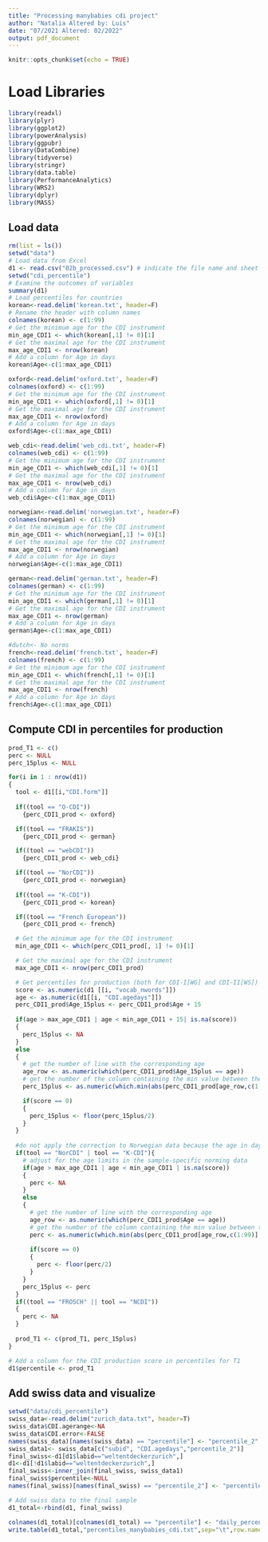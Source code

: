 ```yaml
---
title: "Processing manybabies cdi project"
author: "Natalia Altered by: Luis"
date: "07/2021 Altered: 02/2022"
output: pdf_document
---
```


```r
knitr::opts_chunk$set(echo = TRUE)
```

# Load Libraries

```r
library(readxl)
library(plyr)
library(ggplot2)
library(powerAnalysis)
library(ggpubr)
library(DataCombine)
library(tidyverse)
library(stringr)
library(data.table)
library(PerformanceAnalytics)
library(WRS2)
library(dplyr)
library(MASS)
```

## Load data

```r
rm(list = ls())
setwd("data")
# Load data from Excel
d1 <- read.csv("02b_processed.csv") # indicate the file name and sheet number 
setwd("cdi_percentile")
# Examine the outcomes of variables
summary(d1)
# Load percentiles for countries 
korean<-read.delim('korean.txt', header=F)
# Rename the header with column names
colnames(korean) <- c(1:99)
# Get the minimum age for the CDI instrument
min_age_CDI1 <- which(korean[,1] != 0)[1]
# Get the maximal age for the CDI instrument
max_age_CDI1 <- nrow(korean)
# Add a column for Age in days
korean$Age<-c(1:max_age_CDI1)

oxford<-read.delim('oxford.txt', header=F)
colnames(oxford) <- c(1:99)
# Get the minimum age for the CDI instrument
min_age_CDI1 <- which(oxford[,1] != 0)[1]
# Get the maximal age for the CDI instrument
max_age_CDI1 <- nrow(oxford)
# Add a column for Age in days
oxford$Age<-c(1:max_age_CDI1)

web_cdi<-read.delim('web_cdi.txt', header=F)
colnames(web_cdi) <- c(1:99)
# Get the minimum age for the CDI instrument
min_age_CDI1 <- which(web_cdi[,1] != 0)[1]
# Get the maximal age for the CDI instrument
max_age_CDI1 <- nrow(web_cdi)
# Add a column for Age in days
web_cdi$Age<-c(1:max_age_CDI1)

norwegian<-read.delim('norwegian.txt', header=F)
colnames(norwegian) <- c(1:99)
# Get the minimum age for the CDI instrument
min_age_CDI1 <- which(norwegian[,1] != 0)[1]
# Get the maximal age for the CDI instrument
max_age_CDI1 <- nrow(norwegian)
# Add a column for Age in days
norwegian$Age<-c(1:max_age_CDI1)

german<-read.delim('german.txt', header=F)
colnames(german) <- c(1:99)
# Get the minimum age for the CDI instrument
min_age_CDI1 <- which(german[,1] != 0)[1]
# Get the maximal age for the CDI instrument
max_age_CDI1 <- nrow(german)
# Add a column for Age in days
german$Age<-c(1:max_age_CDI1)

#dutch<- No norms
french<-read.delim('french.txt', header=F)
colnames(french) <- c(1:99)
# Get the minimum age for the CDI instrument
min_age_CDI1 <- which(french[,1] != 0)[1]
# Get the maximal age for the CDI instrument
max_age_CDI1 <- nrow(french)
# Add a column for Age in days
french$Age<-c(1:max_age_CDI1)

```

## Compute CDI in percentiles for production

```r
prod_T1 <- c()
perc <- NULL
perc_15plus <- NULL

for(i in 1 : nrow(d1))  
{
  tool <- d1[[i,"CDI.form"]]
    
  if((tool == "O-CDI"))
    {perc_CDI1_prod <- oxford}

  if((tool == "FRAKIS"))
    {perc_CDI1_prod <- german}

  if((tool == "webCDI"))
    {perc_CDI1_prod <- web_cdi}

  if((tool == "NorCDI"))
    {perc_CDI1_prod <- norwegian}
    
  if((tool == "K-CDI"))
    {perc_CDI1_prod <- korean}

  if((tool == "French European"))
    {perc_CDI1_prod <- french}

  # Get the minimum age for the CDI instrument
  min_age_CDI1 <- which(perc_CDI1_prod[, 1] != 0)[1]

  # Get the maximal age for the CDI instrument
  max_age_CDI1 <- nrow(perc_CDI1_prod)

  # Get percentiles for production (both for CDI-I[WG] and CDI-II[WS])
  score <- as.numeric(d1 [[i, "vocab_nwords"]])
  age <- as.numeric(d1[[i, "CDI.agedays"]])
  perc_CDI1_prod$Age_15plus <- perc_CDI1_prod$Age + 15
  
  if(age > max_age_CDI1 | age < min_age_CDI1 + 15| is.na(score))
  {
    perc_15plus <- NA
  }
  else
  {
    # get the number of line with the corresponding age
    age_row <- as.numeric(which(perc_CDI1_prod$Age_15plus == age))
    # get the number of the column containing the min value between the CDI score and the value in the age corresponding line
    perc_15plus <- as.numeric(which.min(abs(perc_CDI1_prod[age_row,c(1:99)] - score))) 

    if(score == 0)
    {
      perc_15plus <- floor(perc_15plus/2)
    }
  }
  
  #do not apply the correction to Norwegian data because the age in days was collected rather than interpolated.
  if(tool == "NorCDI" | tool == "K-CDI"){
    # adjust for the age limits in the sample-specific norming data
    if(age > max_age_CDI1 | age < min_age_CDI1 | is.na(score))
    {
      perc <- NA
    }
    else
    {
      # get the number of line with the corresponding age
      age_row <- as.numeric(which(perc_CDI1_prod$Age == age))
      # get the number of the column containing the min value between the CDI score and the value in the age corresponding line
      perc <- as.numeric(which.min(abs(perc_CDI1_prod[age_row,c(1:99)] - score))) 
          
      if(score == 0)
      {
        perc <- floor(perc/2)
      }
    }
    perc_15plus <- perc
  }
  if((tool == "FROSCH" || tool == "NCDI"))
  {
    perc <- NA
  }
  
  prod_T1 <- c(prod_T1, perc_15plus)
}

# Add a column for the CDI production score in percentiles for T1
d1$percentile <- prod_T1
```

## Add swiss data and visualize

```r
setwd("data/cdi_percentile")
swiss_data<-read.delim("zurich_data.txt", header=T)
swiss_data$CDI.agerange<-NA
swiss_data$CDI.error<-FALSE
names(swiss_data)[names(swiss_data) == "percentile"] <- "percentile_2"
swiss_data1<- swiss_data[c("subid", "CDI.agedays","percentile_2")]
final_swiss<-d1[d1$labid=="weltentdeckerzurich",]
d1<-d1[!d1$labid=="weltentdeckerzurich",]
final_swiss<-inner_join(final_swiss, swiss_data1)
final_swiss$percentile<-NULL
names(final_swiss)[names(final_swiss) == "percentile_2"] <- "percentile"

# Add swiss data to the final sample
d1_total<-rbind(d1, final_swiss)

colnames(d1_total)[colnames(d1_total) == "percentile"] <- "daily_percentile"
write.table(d1_total,"percentiles_manybabies_cdi.txt",sep="\t",row.names=FALSE, quote = FALSE)

```

